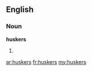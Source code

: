 ==English==
===Noun===
'''huskers'''

#{{plural of|[[husker]]}}

[[ar:huskers]]
[[fr:huskers]]
[[my:huskers]]